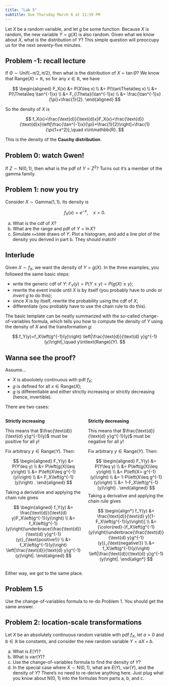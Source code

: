 ```yaml
---
title: "Lab 5"
subtitle: Due Thursday March 6 at 11:59 PM
---
```


Let $X$ be a random variable, and let $g$ be some function. Because $X$ is random, the new variable $Y=g(X)$ is also random. Given what we know about $X$, what is the distribution of $Y$? This simple question will preoccupy us for the next seventy-five minutes.

## Problem -1: recall lecture

If $\Theta\sim\text{Unif}(-\pi/2,\,\pi/2)$, then what is the distribution of $X=\tan\Theta$? We know that $\text{Range}(X)=\mathbb{R}$, so for any $x\in\mathbb{R}$, we have

$$
\begin{aligned}
F_X(x)
&=
P(X\leq x)
\\
&=
P(\tan\Theta\leq x)
\\
&=
P(\Theta\leq \tan^{-1}x)
\\
&=
F_{\Theta}(\tan^{-1}x)
\\
&=
\frac{\tan^{-1}x}{\pi}+\frac{1}{2}.
\end{aligned}
$$

So the density of $X$ is

$$
f_X(x)=\frac{\text{d}}{\text{d}x}F_X(x)=\frac{\text{d}}{\text{d}x}\left[\frac{\tan^{-1}x}{\pi}+\frac{1}{2}\right]=\frac{1}{\pi(1+x^2)},\quad x\in\mathbb{R}.
$$

This is the density of the **Cauchy distribution**.

## Problem 0: watch Gwen!

If $Z\sim\text{N}(0,\, 1)$, then what is the pdf of $Y=Z^2$? Turns out it's a member of the gamma family.

## Problem 1: now you try

Consider $X\sim \text{Gamma}(1,\,1)$. Its density is

$$
f_X(x)=e^{-x},\quad x>0.
$$

a.  What is the cdf of $X$?
b.  What are the range and pdf of $Y=\ln X$?
c.  Simulate `n=5000` draws of $Y$. Plot a histogram, and add a line plot of the density you derived in part b. They should match!

## Interlude

Given $X\sim f_X$, we want the density of $Y=g(X)$. In the three examples, you followed the same basic steps: 

- write the generic cdf of $Y$: $F_Y(y)=P(Y\leq y)=P(g(X)\leq y)$;
- rewrite the event inside until $X$ is by itself (you probably have to undo or *invert* $g$ to do this);
- since $X$ is by itself, rewrite the probability using the cdf of $X$;
- differentiate (you probably have to use the chain rule to do this).

The basic template can be neatly summarized with the so-called change-of-variables formula, which tells you how to compute the density of $Y$ using the density of $X$ and the transformation $g$:

$$
f_Y(y)=f_X\left(g^{-1}(y)\right)
    \left|\frac{\text{d}}{\text{d} y}g^{-1}(y)\right|,\quad y\in\text{Range}(Y).
$$

::: {.callout-warning collapse="true"}
## Wanna see the proof?
Assume...

- $X$ is absolutely continuous with pdf $f_X$;
- $g$ is defined for all $x\in\text{Range}(X)$;
- $g$ is differentiable and either strictly increasing or strictly decreasing (hence, invertible).

There are two cases:

::: {.columns }
::: {.column width="50%"}
**Strictly increasing**

This means that $\frac{\text{d}}{\text{d} y}g^{-1}(y)$ must be positive for all $y$!

Fix arbitrary $y\in\text{Range}(Y)$. Then:

$$
\begin{aligned}
    F_Y(y)
    &=
    P(Y\leq y)
    \\
    &=
    P\left(g(X)\leq y\right)
    \\
    &=
    P\left(X\leq g^{-1}(y)\right)
    \\
    &=
    F_X\left(g^{-1}(y)\right)
    .
\end{aligned}
$$

Taking a derivative and applying the chain rule gives 

$$
\begin{aligned}
    f_Y(y)
    &=
    \frac{\text{d}}{\text{d} y}F_X\left(g^{-1}(y)\right)
    \\
    &=
    f_X\left(g^{-1}(y)\right)\underbrace{\frac{\text{d}}{\text{d} y}g^{-1}(y)}_{\text{positive!}}
    \\
    &=
    f_X\left(g^{-1}(y)\right)
    \left|\frac{\text{d}}{\text{d} y}g^{-1}(y)\right|.
\end{aligned}
$$

:::

::: {.column width="50%"}
**Strictly decreasing**

This means that $\frac{\text{d}}{\text{d} y}g^{-1}(y)$ must be negative for all $y$!

Fix arbitrary $y\in\text{Range}(Y)$. Then:

$$
\begin{aligned}
    F_Y(y)
    &=
    P(Y\leq y)
    \\
    &=
    P\left(g(X)\leq y\right)
    \\
    &=
    P\left(X> g^{-1}(y)\right)
    \\
    &=
    1-P\left(X\leq g^{-1}(y)\right)
    \\
    &=
    1-F_X\left(g^{-1}(y)\right)
    .
\end{aligned}
$$
Taking a derivative and applying the chain rule gives 

$$
\begin{align*}
    f_Y(y)
    &=
    \frac{\text{d}}{\text{d} y}[1-F_X\left(g^{-1}(y)\right)]
    \\
    &=
    {\color{red}-}f_X\left(g^{-1}(y)\right)\underbrace{\frac{\text{d}}{\text{d} y}g^{-1}(y)}_{\text{negative!}}
    \\
    &=
    f_X\left(g^{-1}(y)\right)
    \left|\frac{\text{d}}{\text{d} y}g^{-1}(y)\right|.
\end{align*}
$$

:::
:::

Either way, we got to the same place.

:::

## Problem 1.5

Use the change-of-variables formula to re-do Problem 1. You should get the same answer.

## Problem 2: location-scale transformations

Let $X$ be an absolutely continuous random variable with pdf $f_X$, let $a>0$ and $b\in\mathbb{R}$ be constants, and consider the new random variable $Y=aX+b$.

a.  What is $E(Y)$?
b.  What is $\text{var}(Y)$?
c.  Use the change-of-variables formula to find the density of $Y$?
d.  In the special case where $X\sim\text{N}(0,\,1)$, what are $E(Y)$, $\text{var}(Y)$, and the density of $Y$? There's no need to re-derive anything here. Just plug what you know about N(0, 1) into the formulas from parts a, b, and c.
